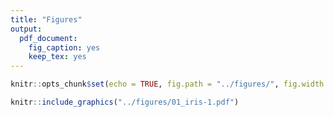 ```yaml
---
title: "Figures"
output:
  pdf_document:
    fig_caption: yes
    keep_tex: yes
---
```


```r
knitr::opts_chunk$set(echo = TRUE, fig.path = "../figures/", fig.width = 5, fig.height = 6, dev = c("pdf"))
```

```r
knitr::include_graphics("../figures/01_iris-1.pdf")
```
